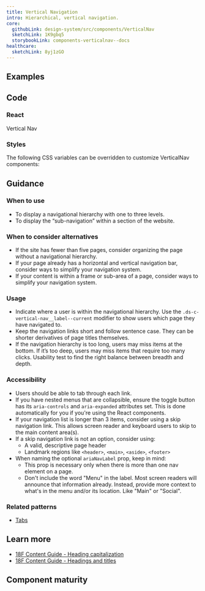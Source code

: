 ```yaml
---
title: Vertical Navigation
intro: Hierarchical, vertical navigation.
core:
  githubLink: design-system/src/components/VerticalNav
  sketchLink: 1K9gbq5
  storybookLink: components-verticalnav--docs
healthcare:
  sketchLink: 8yj1zGO
---
```


## Examples

<StorybookExample
  componentName="vertical nav"
  storyId="components-verticalnav--default-vertical-nav"
/>

## Code

### React

<ReactDocsLinks>
  <ReactDocsLink storyId="components-verticalnav--docs">Vertical Nav</ReactDocsLink>
</ReactDocsLinks>

### Styles

The following CSS variables can be overridden to customize VerticalNav components:

<ComponentThemeOptions componentname="vertical-nav" />

## Guidance

### When to use

- To display a navigational hierarchy with one to three levels.
- To display the “sub-navigation” within a section of the website.

### When to consider alternatives

- If the site has fewer than five pages, consider organizing the page without a navigational hierarchy.
- If your page already has a horizontal and vertical navigation bar, consider ways to simplify your navigation system.
- If your content is within a frame or sub-area of a page, consider ways to simplify your navigation system.

### Usage

- Indicate where a user is within the navigational hierarchy. Use the `.ds-c-vertical-nav__label--current` modifier to show users which page they have navigated to.
- Keep the navigation links short and follow sentence case. They can be shorter derivatives of page titles themselves.
- If the navigation hierarchy is too long, users may miss items at the bottom. If it’s too deep, users may miss items that require too many clicks. Usability test to find the right balance between breadth and depth.

### Accessibility

- Users should be able to tab through each link.
- If you have nested menus that are collapsible, ensure the toggle button has its `aria-controls` and `aria-expanded` attributes set. This is done automatically for you
  if you're using the React components.
- If your navigation list is longer than 3 items, consider using a skip navigation link. This allows screen reader and keyboard users to skip to the main content area(s).
- If a skip navigation link is not an option, consider using:
  - A valid, descriptive page header
  - Landmark regions like `<header>`, `<main>`, `<aside>`, `<footer>`
- When naming the optional `ariaNavLabel` prop, keep in mind:
  - This prop is necessary only when there is more than one nav element on a page.
  - Don't include the word "Menu" in the label. Most screen readers will announce that information already. Instead, provide more context to what's in the menu and/or its location. Like "Main" or "Social".

### Related patterns

- [Tabs](/components/tabs/)

## Learn more

- [18F Content Guide \- Heading capitalization](https://content-guide.18f.gov/capitalization/#headings)
- [18F Content Guide \- Headings and titles](https://content-guide.18f.gov/headings-and-titles/)

## Component maturity

<MaturityChecklist
  a11yStandards={true}
  color={true}
  forcedColors={false}
  screenReaders={true}
  keyboardNavigable={true}
  storybook={true}
  responsive={true}
  spanish={null}
  completeUiKit={false}
  responsiveUiKit={false}
  tokensInCode={true}
  tokensInSketch={true}
/>
